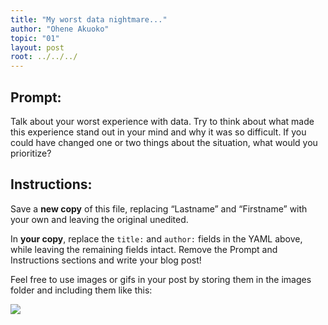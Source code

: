 ```yaml
---
title: "My worst data nightmare..."
author: "Ohene Akuoko"
topic: "01"
layout: post
root: ../../../
---
```


## Prompt:

Talk about your worst experience with data. Try to think about what made this experience stand out in your mind and why it was so difficult. If you could have changed one or two things about the situation, what would you prioritize?

## Instructions:
Save a **new copy** of this file, replacing "Lastname" and "Firstname" with your own and leaving the original unedited.

In **your copy**, replace the `title:` and `author:` fields in the YAML above, while leaving the remaining fields intact. Remove the Prompt and Instructions sections and write your blog post!

Feel free to use images or gifs in your post by storing them in the images folder and including them like this:

![](images/mind_blown.gif)


